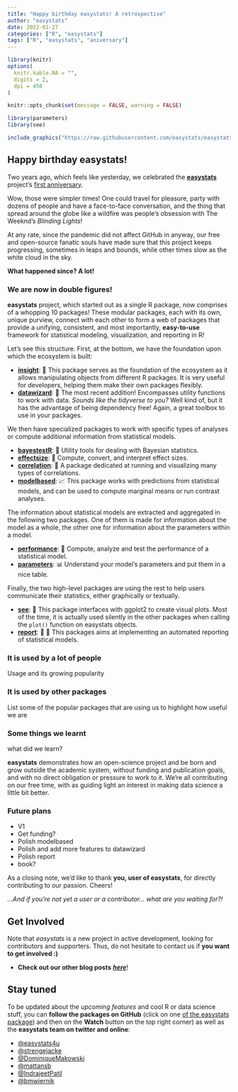```yaml
---
title: "Happy birthday easystats! A retrospective"
author: "easystats"
date: 2022-01-27
categories: ["R", "easystats"]
tags: ["R", "easystats", "aniversary"]
---
```



```r
library(knitr)
options(
  knitr.kable.NA = "",
  digits = 2,
  dpi = 450
)

knitr::opts_chunk$set(message = FALSE, warning = FALSE)

library(parameters)
library(see)
```

```r
include_graphics("https://raw.githubusercontent.com/easystats/easystats/master/man/figures/logo.png")
```

## Happy birthday easystats!

Two years ago, which feels like yesterday, we celebrated the [**easystats**](https://github.com/easystats/easystats) project's [first anniversary](https://easystats.github.io/blog/posts/easystats_oneyear/). 

Wow, those were simpler times! One could travel for pleasure, party with dozens of people and have a face-to-face conversation, and the thing that spread around the globe like a wildfire was people's obsession with The Weeknd's *Blinding Lights*! 

At any rate, since the pandemic did not affect GitHub in anyway, our free and open-source fanatic souls have made sure that this project keeps progressing, sometimes in leaps and bounds, while other times slow as the white cloud in the sky.

**What happened since? A lot!** 

<!-- Maybe we can say something about... us? Who the team is, what we do, how we work? -->


### We are now in double figures!

**easystats** project, which started out as a single R package, now comprises of a whopping 10 packages! These modular packages, each with its own, unique purview, connect with each other to form a web of packages that provide a unifying, consistent, and most importantly, **easy-to-use** framework for statistical modeling, visualization, and reporting in R!

<!-- ```{r, echo=FALSE} -->
<!-- knitr::include_graphics("https://github.com/easystats/easystats/blob/master/man/figures/logo_wall.png") -->
<!-- ``` -->


Let's see this structure. First, at the bottom, we have the foundation upon which the ecosystem is built:

- [**insight**](https://github.com/easystats/insight): 🔮 This package serves as the foundation of the ecosystem as it allows manipulating objects from different R packages. It is very useful for developers, helping them make their own packages flexibly.
- [**datawizard**](https://github.com/easystats/datawizard): 🧙 The most recent addition! Encompasses utility functions to work with data. *Sounds like the tidyverse to you?* Well kind of, but it has the advantage of being dependency free! Again, a great toolbox to use in your packages.

We then have specialized packages to work with specific types of analyses or compute additional information from statistical models.

- [**bayestestR**](https://github.com/easystats/bayestestR): 👻 Utility tools for dealing with Bayesian statistics.
- [**effectsize**](https://github.com/easystats/effectsize): 🐉 Compute, convert, and interpret effect sizes.
- [**correlation**](https://github.com/easystats/correlation): 🔗 A package dedicated at running and visualizing many types of correlations.
- [**modelbased**](https://github.com/easystats/modelbased): 📈 This package works with predictions from statistical models, and can be used to compute marginal means or run contrast analyses.

The information about statistical models are extracted and aggregated in the following two packages. One of them is made for information about the model as a whole, the other one for information about the parameters within a model.

- [**performance**](https://github.com/easystats/performance): 💪 Compute, analyze and test the performance of a statistical model.
- [**parameters**](https://github.com/easystats/parameters): 📊 Understand your model's parameters and put them in a nice table.

Finally, the two high-level packages are using the rest to help users communicate their statistics, either graphically or textually.

- [**see**](https://github.com/easystats/see): 🎨 This package interfaces with ggplot2 to create visual plots. Most of the time, it is actually used silently in the other packages when calling the `plot()` function on easystats objects.
- [**report**](https://github.com/easystats/report): 📜 🎉 This packages aims at implementing an automated reporting of statistical models.


<!-- Add something about the package papers? -->

### It is used by a lot of people 

Usage and its growing popularity

### It is used by other packages

List some of the popular packages that are using us to highlight how useful we are

### Some things we learnt

what did we learn?

**easystats** demonstrates how an open-science project and be born and grow outside the academic system, without funding and publication goals, and with no direct obligation or pressure to work to it. We're all contributing on our free time, with as guiding light an interest in making data science a little bit better.

### Future plans

- V1
- Get funding?
- Polish modelbased
- Polish and add more features to datawizard
- Polish report
- book?




As a closing note, we'd like to thank **you, user of easystats**, for directly contributing to our passion. Cheers!

*...And if you're not yet a user or a contributor... what are you waiting for?!*


## Get Involved

Note that *easystats* is a new project in active development, looking for contributors and supporters. Thus, do not hesitate to contact us if **you want to get involved :)**

- **Check out our other blog posts** [***here***](https://easystats.github.io/blog/posts/)!

## Stay tuned 

To be updated about the *upcoming features* and cool R or data science stuff, you can **follow the packages on GitHub** (click on one [of the easystats package](https://github.com/easystats)) and then on the **Watch** button on the top right corner) as well as the **easystats team on twitter and online**:

- [\@easystats4u](https://twitter.com/easystats4u)
- [\@strengejacke](https://twitter.com/strengejacke)
- [\@DominiqueMakowski](https://twitter.com/Dom_Makowski)
- [\@mattansb](https://twitter.com/mattansb)
- [\@IndrajeetPatil](https://twitter.com/patilindrajeets)
- [\@bmwiernik](https://twitter.com/bwiernik)
